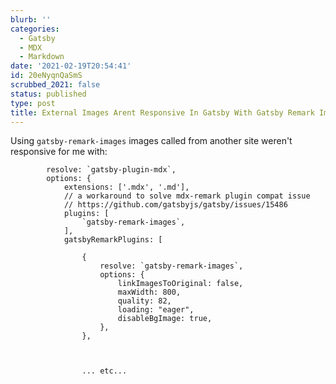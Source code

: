 ```yaml
---
blurb: ''
categories:
  - Gatsby
  - MDX
  - Markdown
date: '2021-02-19T20:54:41'
id: 20eNyqnQaSmS
scrubbed_2021: false
status: published
type: post
title: External Images Arent Responsive In Gatsby With Gatsby Remark Images
---
```


Using `gatsby-remark-images` images called from another site weren't responsive for me with:  


            resolve: `gatsby-plugin-mdx`,
            options: {
                extensions: ['.mdx', '.md'],
                // a workaround to solve mdx-remark plugin compat issue
                // https://github.com/gatsbyjs/gatsby/issues/15486
                plugins: [
                    `gatsby-remark-images`,
                ],
                gatsbyRemarkPlugins: [

                    {
                        resolve: `gatsby-remark-images`,
                        options: {
                            linkImagesToOriginal: false,
                            maxWidth: 800,
                            quality: 82,
                            loading: "eager",
                            disableBgImage: true,
                        },
                    },
                    
                    
                    
                    ... etc...
